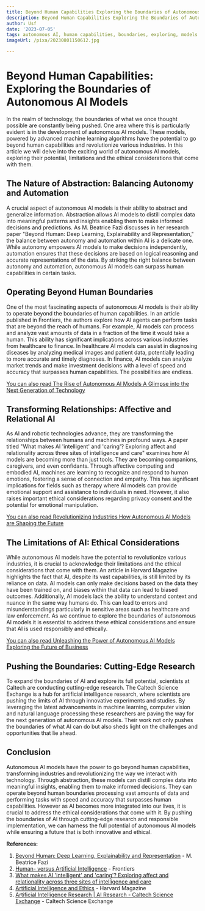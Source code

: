 ```yaml
---
title: Beyond Human Capabilities Exploring the Boundaries of Autonomous AI Models
description: Beyond Human Capabilities Exploring the Boundaries of Autonomous AI Models
author: Usf
date: '2023-07-05'
tags: autonomous AI, human capabilities, boundaries, exploring, models
imageUrl: /pixa/20230801150612.jpg

---
```

#  Beyond Human Capabilities: Exploring the  Boundaries  of Autonomous AI Models

In the  realm of  technology, the boundaries of  what we once thought possible are constantly being pushed. One area where  this is particularly evident is in the development of  autonomous AI models. These models, powered by  advanced machine learning algorithms have the potential to go beyond human capabilities and revolutionize various industries. In this  article we will delve into the exciting world  of autonomous AI models, exploring  their potential, limitations  and the ethical  considerations that come  with them.

## The Nature of Abstraction: Balancing  Autonomy and Automation

A crucial aspect  of autonomous AI models is their ability to abstract and generalize information.  Abstraction allows AI  models to distill complex data into meaningful patterns and insights enabling them to make informed decisions and predictions. As M. Beatrice Fazi discusses in her research paper "Beyond Human: Deep Learning, Explainability and Representation," the balance between autonomy and automation within AI is a delicate  one. While autonomy empowers  AI models  to make  decisions independently, automation ensures that these decisions are based on logical  reasoning and accurate  representations of the  data.  By striking the right balance between autonomy and  automation, autonomous AI models can  surpass human capabilities in certain tasks.

##  Operating Beyond Human  Boundaries

One of the most fascinating aspects of autonomous AI models is their ability to operate beyond the  boundaries of human capabilities. In an article published in  Frontiers, the  authors explore how AI agents can perform tasks that are beyond the reach of humans. For example, AI models can process and analyze vast amounts of  data  in a fraction of the time it would take a human. This ability has  significant implications across various industries from healthcare to finance. In healthcare AI models can assist in diagnosing diseases by analyzing medical images and patient data, potentially leading to more accurate and timely diagnoses. In finance, AI models can analyze market  trends and make investment decisions with a level of speed and accuracy that surpasses human capabilities. The possibilities are endless.

[You can also read The Rise of Autonomous AI Models A  Glimpse into the Next Generation of Technology](The%20Rise%20of%20Autonomous%20AI%20Models%20A%20Glimpse%20into%20the%20Next%20Generation%20of%20Technology)


## Transforming Relationships: Affective and Relational AI

As AI and robotic technologies advance, they are transforming the relationships between humans and machines in profound ways. A paper titled "What makes AI 'intelligent' and 'caring'? Exploring affect and relationality across three  sites of intelligence and care" examines how AI models are becoming more than just tools. They  are becoming companions, caregivers, and even confidants. Through affective computing and embodied AI, machines are  learning to recognize and respond to human emotions, fostering a sense of connection and  empathy. This has significant implications for fields such as  therapy where AI models can  provide emotional support and assistance to individuals in need. However, it also  raises important ethical considerations regarding privacy consent and the potential for  emotional manipulation.

[You can  also read Revolutionizing  Industries How Autonomous AI Models are Shaping the Future](Revolutionizing%20Industries%20How%20Autonomous%20AI%20Models%20are%20Shaping%20the%20Future)


## The Limitations  of AI: Ethical Considerations

While autonomous  AI models have the potential to  revolutionize various industries, it is crucial to acknowledge their limitations and  the ethical considerations that come  with them. An article in  Harvard  Magazine highlights the fact that AI, despite its vast capabilities,  is still limited by its reliance on data. AI models  can only make decisions based  on the data they have been  trained on, and biases within that data  can lead to biased  outcomes. Additionally,  AI models lack the ability  to understand context and nuance in the same  way humans do. This can lead to errors and misunderstandings particularly in sensitive areas such as  healthcare and law enforcement. As we continue to explore the boundaries of autonomous AI models it is essential to address these ethical considerations and ensure  that AI is used responsibly  and ethically.

[You can also read Unleashing the Power of Autonomous AI Models Exploring the  Future of Business](Unleashing%20the%20Power%20of%20Autonomous%20AI%20Models%20Exploring%20the%20Future%20of%20Business)


## Pushing the Boundaries: Cutting-Edge Research

To expand the boundaries of AI and explore its full potential, scientists at Caltech are conducting cutting-edge research. The Caltech Science Exchange  is a hub for artificial intelligence research,  where scientists are pushing the limits of AI through innovative experiments and  studies. By leveraging the latest advancements in machine learning, computer vision  and natural language processing these researchers are paving the way for the next generation of autonomous AI  models. Their work  not only pushes the  boundaries of what AI can do but also sheds light on the challenges and opportunities that lie ahead.

##  Conclusion

Autonomous AI models have the power to  go beyond human capabilities,  transforming industries  and revolutionizing the way we interact with technology. Through abstraction, these models can distill complex data into meaningful insights, enabling  them to make informed decisions. They can operate beyond human boundaries processing vast amounts of  data and performing tasks with speed and accuracy that surpasses human capabilities. However as AI becomes more integrated into our lives, it is crucial to address the ethical considerations that come with it. By pushing the boundaries  of AI through cutting-edge  research and responsible implementation, we can  harness the full potential of autonomous AI models while ensuring a future that is both innovative and ethical.

**References:**

1. [Beyond Human: Deep Learning, Explainability and Representation](https://journals.sagepub.com/doi/full/10.1177/0263276420966386)  - M. Beatrice Fazi
2. [Human- versus Artificial Intelligence](https://www.frontiersin.org/articles/10.3389/frai.2021.622364/full) - Frontiers
3.  [What makes AI 'intelligent' and  'caring'? Exploring affect and relationality across three sites of intelligence and care](https://www.sciencedirect.com/science/article/pii/S0277953621002069)
4. [Artificial Intelligence and Ethics](https://www.harvardmagazine.com/2019/01/artificial-intelligence-limitations) - Harvard Magazine
5. [Artificial Intelligence Research | AI  Research - Caltech Science Exchange](https://scienceexchange.caltech.edu/topics/artificial-intelligence-research) - Caltech Science  Exchange